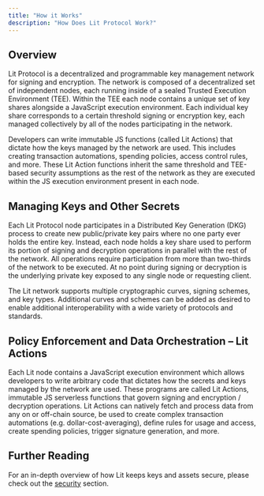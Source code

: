 ```yaml
---
title: "How it Works"
description: "How Does Lit Protocol Work?"
---
```


## Overview

Lit Protocol is a decentralized and programmable key management network for signing and encryption. The network is composed of a decentralized set of independent nodes, each running inside of a sealed Trusted Execution Environment (TEE). Within the TEE each node contains a unique set of key shares alongside a JavaScript execution environment. Each individual key share corresponds to a certain threshold signing or encryption key, each managed collectively by all of the nodes participating in the network.

Developers can write immutable JS functions (called Lit Actions) that dictate how the keys managed by the network are used. This includes creating transaction automations, spending policies, access control rules, and more. These Lit Action functions inherit the same threshold and TEE-based security assumptions as the rest of the network as they are executed within the JS execution environment present in each node.

## Managing Keys and Other Secrets

Each Lit Protocol node participates in a Distributed Key Generation (DKG) process to create new public/private key pairs where no one party ever holds the entire key. Instead, each node holds a key share used to perform its portion of signing and decryption operations in parallel with the rest of the network. All operations require participation from more than two-thirds of the network to be executed. At no point during signing or decryption is the underlying private key exposed to any single node or requesting client.

The Lit network supports multiple cryptographic curves, signing schemes, and key types. Additional curves and schemes can be added as desired to enable additional interoperability with a wide variety of protocols and standards.

## Policy Enforcement and Data Orchestration – Lit Actions

Each Lit node contains a JavaScript execution environment which allows developers to write arbitrary code that dictates how the secrets and keys managed by the network are used. These programs are called Lit Actions, immutable JS serverless functions that govern signing and encryption / decryption operations. Lit Actions can natively fetch and process data from any on or off-chain source, be used to create complex transaction automations (e.g. dollar-cost-averaging), define rules for usage and access, create spending policies, trigger signature generation, and more.

## Further Reading

For an in-depth overview of how Lit keeps keys and assets secure, please check out the [security](/learning-lit/security) section.